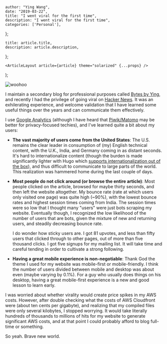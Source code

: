 

    author: "Ying Wang",
    date: "2019-03-22",
    title: "I went viral for the first time",
    description: "I went viral for the first time",
    categories: ['Personal'],
};

    title: article.title,
    description: article.description,
};

    <ArticleLayout article={article} theme="solarized" {...props} />
);


![woohoo](/img/posts/2019/03/22/i_went_viral_1.png)

I maintain a secondary blog for professional purposes called [Bytes by
Ying](https://bytes.yingw787.com), and recently I had the privilege of going
viral on [Hacker News](https://news.ycombinator.com). It was an exhilerating
experience, and welcome validation that I have learned some useful things over
the years and can communicate them effectively.

I use [Google Analytics](https://marketingplatform.google.com/about/analytics/)
(although I have heard that [Piwik/Matomo](https://matomo.org/) may be better
for privacy-focused techies), and I've learned quite a bit about my users:

-   **The vast majority of users come from the United States**: The U.S. remains
    the clear leader in consumption of (my) English technical content, with the
    U.K., India, and Germany coming in as distant seconds. It's hard to
    internationalize content (though the burden is made significantly lighter
    with Hugo which [supports internationalization out of the
    box](https://gohugo.io/content-management/multilingual/)), and thus
    difficult to communicate to large parts of the world. This realization was
    hammered home during the last couple of days.

-   **Most people do not click around (or browse the entire article)**: Most
    people clicked on the article, browsed for maybe thirty seconds, and then
    left the website altogether. My bounce rate (rate at which users only
    visited one page) was quite high (~90%), with the lowest bounce rates and
    highest session times coming from India. The session times were so low that
    I thought many "users" were just bots scraping my website. Eventually
    though, I recognized the low likelihood of the number of users that are
    bots, given the mixture of new and returning users, and steadily decreasing
    bounce rate.

    I do wonder how sticky users are. I got 81 upvotes, and less than fifty
    users that clicked through to other pages, out of more than five thousand
    clicks. I got five signups for my mailing list. It will take time and
    careful tending in order to cultivate a strong following.

-   **Having a great mobile experience is non-negotiable**: Thank God the theme
    I used for my website was mobile-first or mobile-friendly. I think the
    number of users divided between mobile and desktop was about even (maybe
    varying by 0.1%). For a guy who usually does things on his desktop, having a
    great mobile-first experience is a new and good lesson to learn early.

I was worried about whether virality would create price spikes in my AWS costs.
However, after double checking what the costs of AWS Cloudfront were (about ten
cents per gigabyte), and realizing that my compiled files were only several
kilobytes, I stopped worrying. It would take literally hundreds of thousands to
millions of hits for my website to generate significant AWS costs, and at that
point I could probably afford to blog full-time or something.

So yeah. Brave new world.
